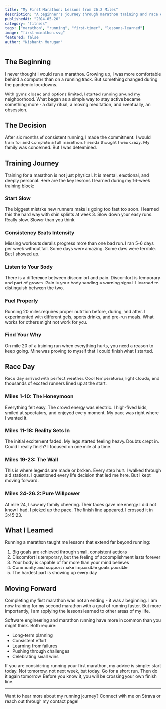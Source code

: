 ```yaml
---
title: "My First Marathon: Lessons from 26.2 Miles"
description: "A beginner's journey through marathon training and race day. What I learned from my first 26.2 mile experience and how it changed my perspective on endurance."
publishedAt: "2024-05-20"
category: "fitness"
tags: ["marathon", "running", "first-timer", "lessons-learned"]
image: "first-marathon.svg"
featured: false
author: "Nishanth Murugan"
---
```


## The Beginning

I never thought I would run a marathon. Growing up, I was more comfortable behind a computer than on a running track. But something changed during the pandemic lockdowns.

With gyms closed and options limited, I started running around my neighborhood. What began as a simple way to stay active became something more - a daily ritual, a moving meditation, and eventually, an obsession.

## The Decision

After six months of consistent running, I made the commitment: I would train for and complete a full marathon. Friends thought I was crazy. My family was concerned. But I was determined.

## Training Journey

Training for a marathon is not just physical. It is mental, emotional, and deeply personal. Here are the key lessons I learned during my 16-week training block:

### Start Slow

The biggest mistake new runners make is going too fast too soon. I learned this the hard way with shin splints at week 3. Slow down your easy runs. Really slow. Slower than you think.

### Consistency Beats Intensity

Missing workouts derails progress more than one bad run. I ran 5-6 days per week without fail. Some days were amazing. Some days were terrible. But I showed up.

### Listen to Your Body

There is a difference between discomfort and pain. Discomfort is temporary and part of growth. Pain is your body sending a warning signal. I learned to distinguish between the two.

### Fuel Properly

Running 20 miles requires proper nutrition before, during, and after. I experimented with different gels, sports drinks, and pre-run meals. What works for others might not work for you.

### Find Your Why

On mile 20 of a training run when everything hurts, you need a reason to keep going. Mine was proving to myself that I could finish what I started.

## Race Day

Race day arrived with perfect weather. Cool temperatures, light clouds, and thousands of excited runners lined up at the start.

### Miles 1-10: The Honeymoon

Everything felt easy. The crowd energy was electric. I high-fived kids, smiled at spectators, and enjoyed every moment. My pace was right where I wanted it.

### Miles 11-18: Reality Sets In

The initial excitement faded. My legs started feeling heavy. Doubts crept in. Could I really finish? I focused on one mile at a time.

### Miles 19-23: The Wall

This is where legends are made or broken. Every step hurt. I walked through aid stations. I questioned every life decision that led me here. But I kept moving forward.

### Miles 24-26.2: Pure Willpower

At mile 24, I saw my family cheering. Their faces gave me energy I did not know I had. I picked up the pace. The finish line appeared. I crossed it in 3:45:23.

## What I Learned

Running a marathon taught me lessons that extend far beyond running:

1. Big goals are achieved through small, consistent actions
2. Discomfort is temporary, but the feeling of accomplishment lasts forever
3. Your body is capable of far more than your mind believes
4. Community and support make impossible goals possible
5. The hardest part is showing up every day

## Moving Forward

Completing my first marathon was not an ending - it was a beginning. I am now training for my second marathon with a goal of running faster. But more importantly, I am applying the lessons learned to other areas of my life.

Software engineering and marathon running have more in common than you might think. Both require:

- Long-term planning
- Consistent effort
- Learning from failures
- Pushing through challenges
- Celebrating small wins

If you are considering running your first marathon, my advice is simple: start today. Not tomorrow, not next week, but today. Go for a short run. Then do it again tomorrow. Before you know it, you will be crossing your own finish line.

---

Want to hear more about my running journey? Connect with me on Strava or reach out through my contact page!
